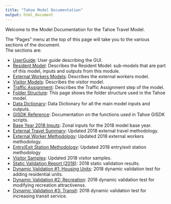 ```yaml
---
title: "Tahoe Model Documentation"
output: html_document
---
```


Welcome to the Model Documentation for the Tahoe Travel Model.

The "Pages" menu at the top of this page will take you to the various sections of the document.  
The sections are:  

  - [UserGuide](UserGuide.html): User guide describing the GUI.
  - [Resident Model](ResidentModel.html): Describes the Resident Model: sub-models that are part of this model, inputs and outputs from this module.
  - [External Workers Models](ExternalWorkers.html): Describes the external workers model.
  - [Visitor Models](VisitorModels.html): Describes the visitor model.
  - [Traffic Assignment](TrafficAssignment.html): Describes the Traffic Assignment step of the model.
  - [Folder Structure](FolderStructure.html): This page shows the folder structure used in the Tahoe model.
  - [Data Dictionary](DataDictionary.html): Data Dictionary for all the main model inputs and outputs.
  - [GISDK Reference](CodeReference.html): Documentation on the functions used in Tahoe GISDK scripts.
  - [Base Year 2018 Inputs](base_2018.html): Zonal inputs for the 2018 model base year.
  - [External Travel Summary](StreetlightData_Summary.html): Updated 2018 external travel methodology.
  - [External Worker Methodology](ExternalWorkers.html): Updated 2018 external workers methodology.
  - [Entry/Exit Station Methodology](ExternalStationComposition.html): Updated 2018 entry/exit station methodology
  - [Visitor Samples](UpdateVisitorSamples.html): Updated 2018 visitor samples.
  - [Static Validation Report (2018)](StaticValidation.html): 2018 static validation results.
  - [Dynamic Validation #1: Housing Units](DynamicValidationSED_Changes.html): 2018 dynamic validation test for adding residential units.
  - [Dynamic Validation #2: Recreation](DynamicValidationRecAttractionChanges.html): 2018 dynamic validation test for modifying recreation attractivenss.
  - [Dynamic Validation #3: Transit](DynamicValidationTransitLOS.html): 2018 dynamic validation test for increasing transit service.
  
